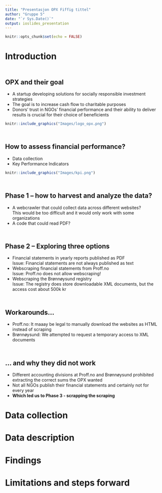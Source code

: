 ```yaml
---
title: "Presentasjon OPX Fiffig tittel"
author: "Gruppe 5"
date: "`r Sys.Date()`"
output: ioslides_presentation
---
```


```r
knitr::opts_chunk$set(echo = FALSE)

```

# Introduction

## <br> OPX and their goal
- A startup developing solutions for socially responsible investment strategies
- The goal is to increase cash flow to charitable purposes 
- Donors' trust in NGOs' financial performance and their ability to deliver results is crucial for their choice of beneficients <br>

```r
knitr::include_graphics("Images/logo_opx.png")
```


## <br> How to assess financial performance?
- Data collection 
- Key Performance Indicators <br>

```r
knitr::include_graphics("Images/kpi.png")

```



## {data-background="Images/brainstorming2.png" data-background-size=cover}


## <br> Phase 1 – how to harvest and analyze the data?
- A webcrawler that could collect data across different websites? <br> This would be too difficult and it would only work with some organizations
- A code that could read PDF? <br> 


## <br> Phase 2 – Exploring three options
- Financial statements in yearly reports published as PDF <br>
Issue: Financial statements are not always published as text
- Webscraping financial statements from Proff.no <br>
Issue: Proff.no does not allow webscraping!
- Webscraping the Brønnøysund registry <br>
Issue: The registry does store downloadable XML documents, but the access cost about 500k kr

## <br> Workarounds... 
- Proff.no: It maaay be legal to manually download the websites as HTML instead of scraping 
- Brønnøysund: We attempted to request a temporary access to XML documents

## <br> ... and why they did not work
- Different accounting divisions at Proff.no and Brønnøysund prohibited extracting the correct sums the OPX wanted
- Not all NGOs publish their financial statements and certainly not for every year
- **Which led us to Phase 3 - scrapping the scraping**

# Data collection

# Data description

# Findings

# Limitations and steps forward